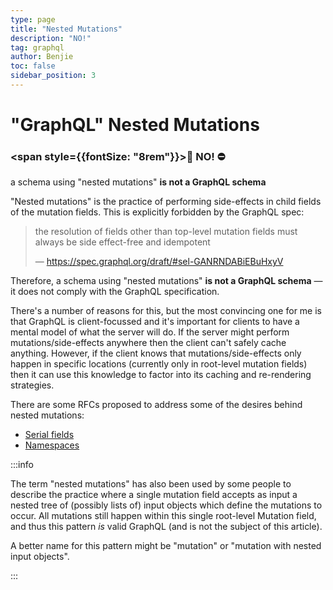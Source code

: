 ```yaml
---
type: page
title: "Nested Mutations"
description: "NO!"
tag: graphql
author: Benjie
toc: false
sidebar_position: 3
---
```



# "GraphQL" Nested Mutations

### <span style={{fontSize: "8rem"}}>🛑 NO! ⛔</span>

<Pullquote>

a schema using "nested mutations" **is not a GraphQL schema**

</Pullquote>

"Nested mutations" is the practice of performing side-effects in child fields of
the mutation fields. This is explicitly forbidden by the GraphQL spec:

> the resolution of fields other than top-level mutation fields must always be
> side effect-free and idempotent
>
> &mdash; https://spec.graphql.org/draft/#sel-GANRNDABiEBuHxyV

Therefore, a schema using "nested mutations" **is not a GraphQL schema** &mdash;
it does not comply with the GraphQL specification.

There's a number of reasons for this, but the most convincing one for me is that
GraphQL is client-focussed and it's important for clients to have a mental model
of what the server will do. If the server might perform mutations/side-effects
anywhere then the client can't safely cache anything. However, if the client
knows that mutations/side-effects only happen in specific locations (currently
only in root-level mutation fields) then it can use this knowledge to factor
into its caching and re-rendering strategies.

There are some RFCs proposed to address some of the desires behind nested
mutations:

- [Serial fields](https://github.com/graphql/graphql-spec/issues/252)
- [Namespaces](https://github.com/graphql/graphql-spec/issues/163)

:::info

The term "nested mutations" has also been used by some people to describe the
practice where a single mutation field accepts as input a nested tree of
(possibly lists of) input objects which define the mutations to occur. All
mutations still happen within this single root-level Mutation field, and thus
this pattern _is_ valid GraphQL (and is not the subject of this article).

A better name for this pattern might be "mutation" or "mutation with nested
input objects".

:::
